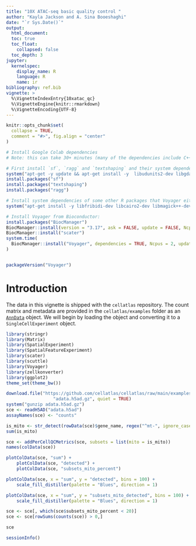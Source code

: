 ```yaml
---
title: "10X ATAC-seq basic quality control "
author: "Kayla Jackson and A. Sina Booeshaghi"
date: "`r Sys.Date()`"
output: 
  html_document:
  toc: true
  toc_float:
    collapsed: false
  toc_depth: 3
jupyter:
  kernelspec:
    display_name: R
    language: R
    name: ir
bibliography: ref.bib
vignette: >
  %\VignetteIndexEntry{10xatac_qc}
  %\VignetteEngine{knitr::rmarkdown}
  %\VignetteEncoding{UTF-8}
---
```


```r
knitr::opts_chunk$set(
  collapse = TRUE,
  comment = "#>", fig.align = "center"
)
```

```r
# Install Google Colab dependencies
# Note: this can take 30+ minutes (many of the dependencies include C++ code, which needs to be compiled)

# First install `sf`, `ragg` and `textshaping` and their system dependencies:
system("apt-get -y update && apt-get install -y  libudunits2-dev libgdal-dev libgeos-dev libproj-dev libharfbuzz-dev libfribidi-dev")
install.packages("sf")
install.packages("textshaping")
install.packages("ragg")

# Install system dependencies of some other R packages that Voyager either imports or suggests:
system("apt-get install -y libfribidi-dev libcairo2-dev libmagick++-dev")

# Install Voyager from Bioconductor:
install.packages("BiocManager")
BiocManager::install(version = "3.17", ask = FALSE, update = FALSE, Ncpus = 2)
BiocManager::install("scater")
system.time(
  BiocManager::install("Voyager", dependencies = TRUE, Ncpus = 2, update = FALSE)
)


packageVersion("Voyager")
```

# Introduction
The data in this vignette is shipped with the `cellatlas` repository. The count matrix and metadata are provided in the `cellatlas/examples` folder as an [`AnnData`](https://anndata-tutorials.readthedocs.io/en/latest/getting-started.html) object. We will begin by loading the object and converting it to a `SingleCellExperiment` object. 


```r
library(stringr)
library(Matrix)
library(SpatialExperiment)
library(SpatialFeatureExperiment)
library(scater)
library(scuttle)
library(Voyager)
library(zellkonverter)
library(ggplot2)
theme_set(theme_bw())
```

```r
download.file("https://github.com/cellatlas/cellatlas/raw/main/examples/atac-10xatac/cellatlas_out/adata.h5ad.gz", 
                  "adata.h5ad.gz", quiet = TRUE)
system("gunzip adata.h5ad.gz")
sce <- readH5AD("adata.h5ad")
assayNames(sce) <- "counts"
```

```r
is_mito <- str_detect(rowData(sce)$gene_name, regex("^mt-", ignore_case=TRUE))
sum(is_mito)
```

```r
sce <- addPerCellQCMetrics(sce, subsets = list(mito = is_mito))
names(colData(sce))
```

```r
plotColData(sce, "sum") +
    plotColData(sce, "detected") +
    plotColData(sce, "subsets_mito_percent")
```

```r
plotColData(sce, x = "sum", y = "detected", bins = 100) +
    scale_fill_distiller(palette = "Blues", direction = 1)
```

```r
plotColData(sce, x = "sum", y = "subsets_mito_detected", bins = 100) +
    scale_fill_distiller(palette = "Blues", direction = 1)
```

```r
sce <- sce[, which(sce$subsets_mito_percent < 20)]
sce <- sce[rowSums(counts(sce)) > 0,]

sce
```

```r
sessionInfo()
```
